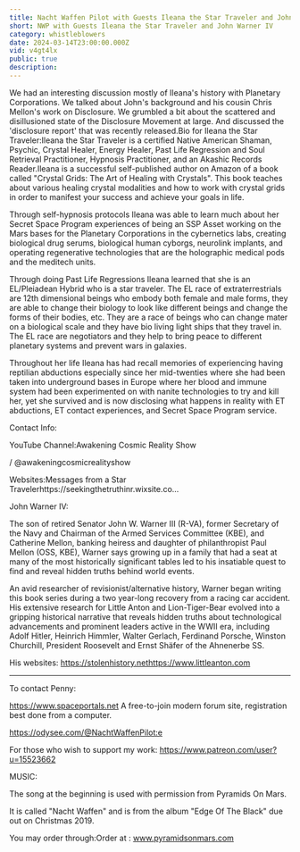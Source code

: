 ```yaml
---
title: Nacht Waffen Pilot with Guests Ileana the Star Traveler and John Warner IV 10 July 2021
short: NWP with Guests Ileana the Star Traveler and John Warner IV
category: whistleblowers
date: 2024-03-14T23:00:00.000Z
vid: v4gt4lx
public: true
description:
---
```

We had an interesting discussion mostly of Ileana's history with Planetary Corporations. We talked about John's background and his cousin Chris Mellon's work on Disclosure. We grumbled a bit about the scattered and disillusioned state of the Disclosure Movement at large. And discussed the 'disclosure report' that was recently released.Bio for Ileana the Star Traveler:Ileana the Star Traveler is a certified Native American Shaman, Psychic, Crystal Healer, Energy Healer, Past Life Regression and Soul Retrieval Practitioner, Hypnosis Practitioner, and an Akashic Records Reader.Ileana is a successful self-published author on Amazon of a book called "Crystal Grids: The Art of Healing with Crystals". This book teaches about various healing crystal modalities and how to work with crystal grids in order to manifest your success and achieve your goals in life.

Through self-hypnosis protocols Ileana was able to learn much about her Secret Space Program experiences of being an SSP Asset working on the Mars bases for the Planetary Corporations in the cybernetics labs, creating biological drug serums, biological human cyborgs, neurolink implants, and operating regenerative technologies that are the holographic medical pods and the meditech units.

Through doing Past Life Regressions Ileana learned that she is an EL/Pleiadean Hybrid who is a star traveler. The EL race of extraterrestrials are 12th dimensional beings who embody both female and male forms, they are able to change their biology to look like different beings and change the forms of their bodies, etc. They are a race of beings who can change mater on a biological scale and they have bio living light ships that they travel in. The EL race are negotiators and they help to bring peace to different planetary systems and prevent wars in galaxies.

Throughout her life Ileana has had recall memories of experiencing having reptilian abductions especially since her mid-twenties where she had been taken into underground bases in Europe where her blood and immune system had been experimented on with nanite technologies to try and kill her, yet she survived and is now disclosing what happens in reality with ET abductions, ET contact experiences, and Secret Space Program service.

Contact Info:

YouTube Channel:Awakening Cosmic Reality Show

/ @awakeningcosmicrealityshow

Websites:Messages from a Star Travelerhttps://seekingthetruthinr.wixsite.co...

John Warner IV:

The son of retired Senator John W. Warner III (R-VA), former Secretary of the Navy and Chairman of the Armed Services Committee (KBE), and Catherine Mellon, banking heiress and daughter of philanthropist Paul Mellon (OSS, KBE), Warner says growing up in a family that had a seat at many of the most historically significant tables led to his insatiable quest to find and reveal hidden truths behind world events.

An avid researcher of revisionist/alternative history, Warner began writing this book series during a two year-long recovery from a racing car accident. His extensive research for Little Anton and Lion-Tiger-Bear evolved into a gripping historical narrative that reveals hidden truths about technological advancements and prominent leaders active in the WWII era, including Adolf Hitler, Heinrich Himmler, Walter Gerlach, Ferdinand Porsche, Winston Churchill, President Roosevelt and Ernst Shäfer of the Ahnenerbe SS.

His websites: https://stolenhistory.nethttps://www.littleanton.com
***
To contact Penny:

https://www.spaceportals.net A free-to-join modern forum site, registration best done from a computer.

https://odysee.com/@NachtWaffenPilot:e

For those who wish to support my work: https://www.patreon.com/user?u=15523662

MUSIC:

The song at the beginning is used with permission from Pyramids On Mars.

It is called "Nacht Waffen" and is from the album "Edge Of The Black" due out on Christmas 2019.

You may order through:Order at : www.pyramidsonmars.com
